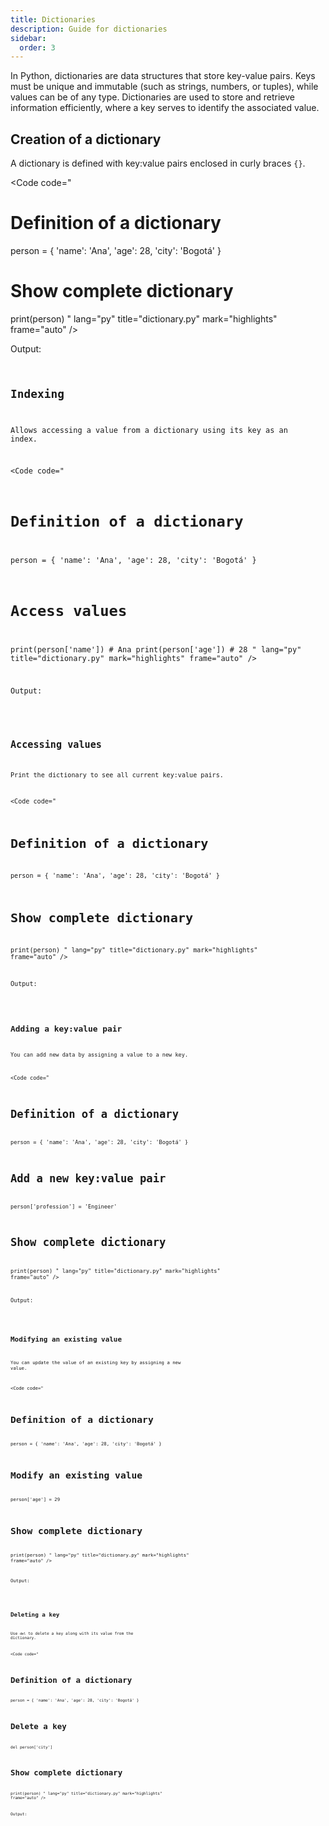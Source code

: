 ```yaml
---
title: Dictionaries
description: Guide for dictionaries
sidebar:
  order: 3
---
```



In Python, dictionaries are data structures that store key-value pairs. Keys must be unique and immutable (such as strings, numbers, or tuples), while values can be of any type. Dictionaries are used to store and retrieve information efficiently, where a key serves to identify the associated value.


## Creation of a dictionary

A dictionary is defined with key:value pairs enclosed in curly braces `{}`.


<Code
code="
# Definition of a dictionary
person = {
    'name': 'Ana',
    'age': 28,
    'city': 'Bogotá'
}

# Show complete dictionary
print(person)
"
lang="py"
title="dictionary.py"
mark="highlights"
frame="auto" />

Output:

<Code
code="
{'name': 'Ana', 'age': 29, 'city': 'Bogotá'}
"
title="dictionary.py"
mark="highlights"
frame="terminal" />

## Indexing

Allows accessing a value from a dictionary using its key as an index.

<Code
code="
# Definition of a dictionary
person = {
    'name': 'Ana',
    'age': 28,
    'city': 'Bogotá'
}

# Access values
print(person['name'])   # Ana
print(person['age'])     # 28
"
lang="py"
title="dictionary.py"
mark="highlights"
frame="auto" />

Output:

<Code
code="
Ana
28
"
title="dictionary.py"
mark="highlights"
frame="terminal" />

## Accessing values

Print the dictionary to see all current key:value pairs.

<Code
code="
# Definition of a dictionary
person = {
    'name': 'Ana',
    'age': 28,
    'city': 'Bogotá'
}

# Show complete dictionary
print(person)
"
lang="py"
title="dictionary.py"
mark="highlights"
frame="auto" />

Output:

<Code
code="
{'name': 'Ana', 'age': 28, 'city': 'Bogotá'}
"
title="dictionary.py"
mark="highlights"
frame="terminal" />

## Adding a key:value pair

You can add new data by assigning a value to a new key.

<Code
code="
# Definition of a dictionary
person = {
    'name': 'Ana',
    'age': 28,
    'city': 'Bogotá'
}

# Add a new key:value pair
person['profession'] = 'Engineer'


# Show complete dictionary
print(person)
"
lang="py"
title="dictionary.py"
mark="highlights"
frame="auto" />

Output:

<Code
code="
{'name': 'Ana', 'age': 28, 'city': 'Bogotá', 'profession': 'Engineer'}
"
title="dictionary.py"
mark="highlights"
frame="terminal" />

## Modifying an existing value

You can update the value of an existing key by assigning a new value.

<Code
code="
# Definition of a dictionary
person = {
    'name': 'Ana',
    'age': 28,
    'city': 'Bogotá'
}

# Modify an existing value
person['age'] = 29

# Show complete dictionary
print(person)
"
lang="py"
title="dictionary.py"
mark="highlights"
frame="auto" />

Output:

<Code
code="
{'name': 'Ana', 'age': 29, 'city': 'Bogotá'}
"
title="dictionary.py"
mark="highlights"
frame="terminal" />

## Deleting a key

Use `del` to delete a key along with its value from the dictionary.

<Code
code="
# Definition of a dictionary
person = {
    'name': 'Ana',
    'age': 28,
    'city': 'Bogotá'
}

# Delete a key
del person['city']

# Show complete dictionary
print(person)
"
lang="py"
title="dictionary.py"
mark="highlights"
frame="auto" />

Output:

<Code
code="
{'name': 'Ana', 'age': 28}
"
title="dictionary.py"
mark="highlights"
frame="terminal" />
